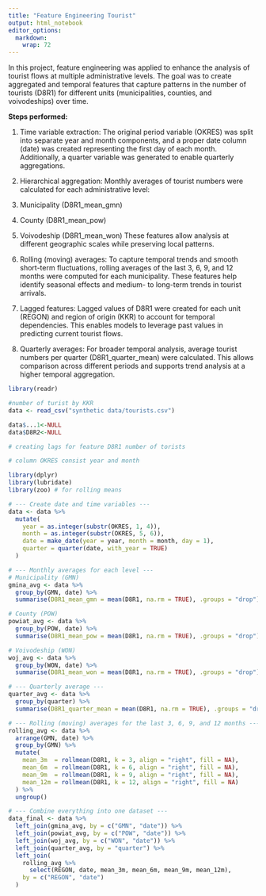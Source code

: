 ```yaml
---
title: "Feature Engineering Tourist"
output: html_notebook
editor_options: 
  markdown: 
    wrap: 72
---
```


In this project, feature engineering was applied to enhance the analysis
of tourist flows at multiple administrative levels. The goal was to
create aggregated and temporal features that capture patterns in the
number of tourists (D8R1) for different units (municipalities, counties,
and voivodeships) over time.

**Steps performed:**

1.  Time variable extraction: The original period variable (OKRES) was
    split into separate year and month components, and a proper date
    column (date) was created representing the first day of each month.
    Additionally, a quarter variable was generated to enable quarterly
    aggregations.

2.  Hierarchical aggregation: Monthly averages of tourist numbers were
    calculated for each administrative level:

3.  Municipality (D8R1_mean_gmn)

4.  County (D8R1_mean_pow)

5.  Voivodeship (D8R1_mean_won) These features allow analysis at
    different geographic scales while preserving local patterns.

6.  Rolling (moving) averages: To capture temporal trends and smooth
    short-term fluctuations, rolling averages of the last 3, 6, 9, and
    12 months were computed for each municipality. These features help
    identify seasonal effects and medium- to long-term trends in tourist
    arrivals.

7.  Lagged features: Lagged values of D8R1 were created for each unit
    (REGON) and region of origin (KKR) to account for temporal
    dependencies. This enables models to leverage past values in
    predicting current tourist flows.

8.  Quarterly averages: For broader temporal analysis, average tourist
    numbers per quarter (D8R1_quarter_mean) were calculated. This allows
    comparison across different periods and supports trend analysis at a
    higher temporal aggregation.

```r
library(readr)

#number of turist by KKR
data <- read_csv("synthetic data/tourists.csv")

data$...1<-NULL
data$D8R2<-NULL
```

```r

# creating lags for feature D8R1 number of torists

# column OKRES consist year and month

library(dplyr)
library(lubridate)
library(zoo) # for rolling means

# --- Create date and time variables ---
data <- data %>%
  mutate(
    year = as.integer(substr(OKRES, 1, 4)),
    month = as.integer(substr(OKRES, 5, 6)),
    date = make_date(year = year, month = month, day = 1),
    quarter = quarter(date, with_year = TRUE)
  )

# --- Monthly averages for each level ---
# Municipality (GMN)
gmina_avg <- data %>%
  group_by(GMN, date) %>%
  summarise(D8R1_mean_gmn = mean(D8R1, na.rm = TRUE), .groups = "drop")

# County (POW)
powiat_avg <- data %>%
  group_by(POW, date) %>%
  summarise(D8R1_mean_pow = mean(D8R1, na.rm = TRUE), .groups = "drop")

# Voivodeship (WON)
woj_avg <- data %>%
  group_by(WON, date) %>%
  summarise(D8R1_mean_won = mean(D8R1, na.rm = TRUE), .groups = "drop")

# --- Quarterly average ---
quarter_avg <- data %>%
  group_by(quarter) %>%
  summarise(D8R1_quarter_mean = mean(D8R1, na.rm = TRUE), .groups = "drop")

# --- Rolling (moving) averages for the last 3, 6, 9, and 12 months ---
rolling_avg <- data %>%
  arrange(GMN, date) %>%
  group_by(GMN) %>%
  mutate(
    mean_3m  = rollmean(D8R1, k = 3, align = "right", fill = NA),
    mean_6m  = rollmean(D8R1, k = 6, align = "right", fill = NA),
    mean_9m  = rollmean(D8R1, k = 9, align = "right", fill = NA),
    mean_12m = rollmean(D8R1, k = 12, align = "right", fill = NA)
  ) %>%
  ungroup()

# --- Combine everything into one dataset ---
data_final <- data %>%
  left_join(gmina_avg, by = c("GMN", "date")) %>%
  left_join(powiat_avg, by = c("POW", "date")) %>%
  left_join(woj_avg, by = c("WON", "date")) %>%
  left_join(quarter_avg, by = "quarter") %>%
  left_join(
    rolling_avg %>%
      select(REGON, date, mean_3m, mean_6m, mean_9m, mean_12m),
    by = c("REGON", "date")
  )


```
